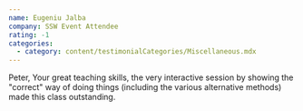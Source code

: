 ```yaml
---
name: Eugeniu Jalba
company: SSW Event Attendee
rating: -1
categories:
  - category: content/testimonialCategories/Miscellaneous.mdx
---
```


Peter, Your great teaching skills, the very interactive session by showing the "correct" way of doing things (including the various alternative methods) made this class outstanding.
